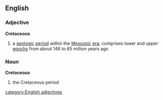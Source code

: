 ==English==
===Adjective===
{{wikipedia}}
'''Cretaceous'''
#{{geology}} a [[geologic]] [[period]] within the [[Mesozoic]] [[era]]; comprises lower and upper [[epoch]]s from about 146 to 65 million years ago

===Noun===
'''Cretaceous'''
#{{geology}} the Cretaceous period
[[category:English adjectives]]